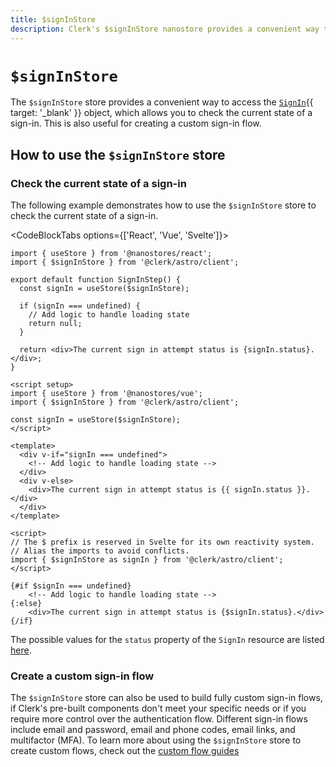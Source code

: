 ```yaml
---
title: $signInStore
description: Clerk's $signInStore nanostore provides a convenient way to access the SignIn object, which allows you to check the current state of a sign-in.
---
```


# `$signInStore`

The `$signInStore` store provides a convenient way to access the [`SignIn`](/docs/references/javascript/sign-in/sign-in){{ target: '_blank' }} object, which allows you to check the current state of a sign-in. This is also useful for creating a custom sign-in flow.

## How to use the `$signInStore` store

### Check the current state of a sign-in

The following example demonstrates how to use the `$signInStore` store to check the current state of a sign-in.

<CodeBlockTabs options={['React', 'Vue', 'Svelte']}>
  ```tsx {{ filename: 'sign-in-step.tsx' }}
  import { useStore } from '@nanostores/react';
  import { $signInStore } from '@clerk/astro/client';

  export default function SignInStep() {
    const signIn = useStore($signInStore);

    if (signIn === undefined) {
      // Add logic to handle loading state
      return null;
    }

    return <div>The current sign in attempt status is {signIn.status}.</div>;
  }
  ```

  ```vue {{ prettier: false, filename: 'sign-in-step.vue' }}
  <script setup>
  import { useStore } from '@nanostores/vue';
  import { $signInStore } from '@clerk/astro/client';

  const signIn = useStore($signInStore);
  </script>

  <template>
    <div v-if="signIn === undefined">
      <!-- Add logic to handle loading state -->
    </div>
    <div v-else>
      <div>The current sign in attempt status is {{ signIn.status }}.</div>
    </div>
  </template>
  ```

  ```svelte {{ prettier: false, filename: 'sign-in-step.svelte' }}
  <script>
  // The $ prefix is reserved in Svelte for its own reactivity system.
  // Alias the imports to avoid conflicts.
  import { $signInStore as signIn } from '@clerk/astro/client';
  </script>

  {#if $signIn === undefined}
      <!-- Add logic to handle loading state -->
  {:else}
      <div>The current sign in attempt status is {$signIn.status}.</div>
  {/if}
  ```
</CodeBlockTabs>

The possible values for the `status` property of the `SignIn` resource are listed [here](/docs/references/javascript/sign-in/sign-in#properties).

### Create a custom sign-in flow

The `$signInStore` store can also be used to build fully custom sign-in flows, if Clerk's pre-built components don't meet your specific needs or if you require more control over the authentication flow. Different sign-in flows include email and password, email and phone codes, email links, and multifactor (MFA). To learn more about using the `$signInStore` store to create custom flows, check out the [custom flow guides](/docs/custom-flows/overview)
